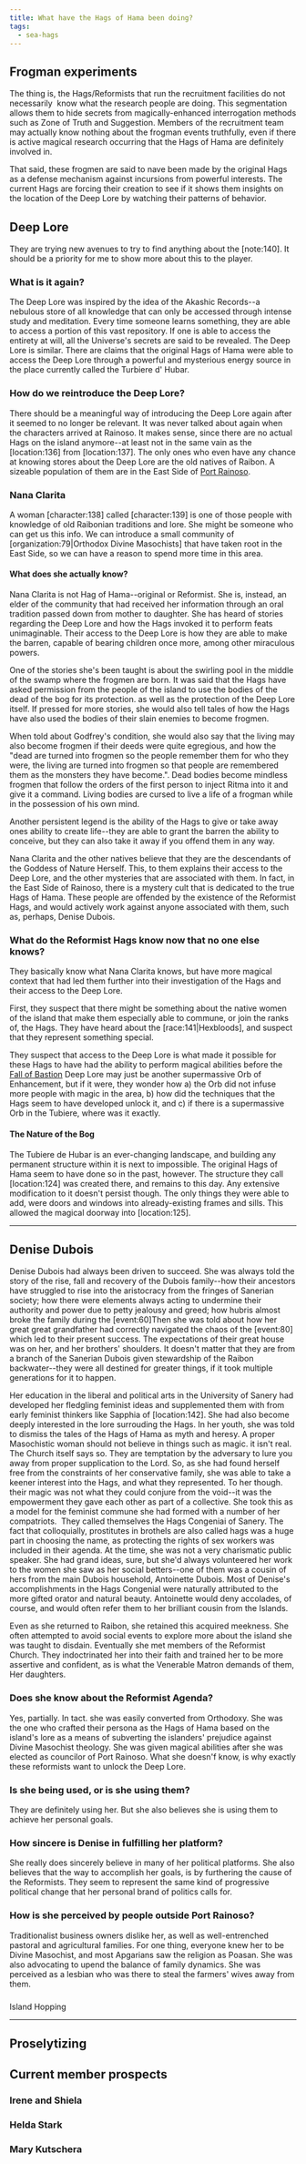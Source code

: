```yaml
---
title: What have the Hags of Hama been doing?
tags:
  - sea-hags
---
```


## Frogman experiments

The thing is, the Hags/Reformists that run the recruitment facilities do not
necessarily  know what the research people are doing. This segmentation allows
them to hide secrets from magically-enhanced interrogation methods such as Zone
of Truth and Suggestion. Members of the recruitment team may actually know
nothing about the frogman events truthfully, even if there is active magical
research occurring that the Hags of Hama are definitely involved in.

That said, these frogmen are said to nave been made by the original Hags as a
defense mechanism against incursions from powerful interests. The current Hags
are forcing their creation to see if it shows them insights on the location of
the Deep Lore by watching their patterns of behavior.

## Deep Lore

They are trying new avenues to try to find anything about the \[note:140]. It
should be a priority for me to show more about this to the player.

### What is it again?

The Deep Lore was inspired by the idea of the Akashic Records--a nebulous store
of all knowledge that can only be accessed through intense study and meditation.
Every time someone learns something, they are able to access a portion of this
vast repository. If one is able to access the entirety at will, all the
Universe's secrets are said to be revealed. The Deep Lore is similar. There are
claims that the original Hags of Hama were able to access the Deep Lore through
a powerful and mysterious energy source in the place currently called the
Turbiere d' Hubar.

### How do we reintroduce the Deep Lore?

There should be a meaningful way of introducing the Deep Lore again after it
seemed to no longer be relevant. It was never talked about again when the
characters arrived at Rainoso. It makes sense, since there are no actual Hags on
the island anymore--at least not in the same vain as the \[location:136] from
\[location:137]. The only ones who even have any chance at knowing stores about
the Deep Lore are the old natives of Raibon. A sizeable population of them are
in the East Side of [Port Rainoso](/world/locations/port-rainoso/).

### Nana Clarita

A woman \[character:138] called \[character:139] is one of those people with
knowledge of old Raibonian traditions and lore. She might be someone who can get
us this info. We can introduce a small community of \[organization:79|Orthodox
Divine Masochists] that have taken root in the East Side, so we can have a
reason to spend more time in this area.

#### What does she actually know?

Nana Clarita is not Hag of Hama--original or Reformist. She is, instead, an
elder of the community that had received her information through an oral
tradition passed down from mother to daughter. She has heard of stories
regarding the Deep Lore and how the Hags invoked it to perform feats
unimaginable. Their access to the Deep Lore is how they are able to make the
barren, capable of bearing children once more, among other miraculous powers.

One of the stories she's been taught is about the swirling pool in the middle of
the swamp where the frogmen are born. It was said that the Hags have asked
permission from the people of the island to use the bodies of the dead of the
bog for its protection. as well as the protection of the Deep Lore itself. If
pressed for more stories, she would also tell tales of how the Hags have also
used the bodies of their slain enemies to become frogmen.

When told about Godfrey's condition, she would also say that the living may also
become frogmen if their deeds were quite egregious, and how the "dead are turned
into frogmen so the people remember them for who they were, the living are
turned into frogmen so that people are remembered them as the monsters they have
become.". Dead bodies become mindless frogmen that follow the orders of the
first person to inject Ritma into it and give it a command. Living bodies are
cursed to live a life of a frogman while in the possession of his own mind.

Another persistent legend is the ability of the Hags to give or take away ones
ability to create life--they are able to grant the barren the ability to
conceive, but they can also take it away if you offend them in any way.

Nana Clarita and the other natives believe that they are the descendants of the
Goddess of Nature Herself. This, to them explains their access to the Deep Lore,
and the other mysteries that are associated with them. In fact, in the East Side
of Rainoso, there is a mystery cult that is dedicated to the true Hags of Hama.
These people are offended by the existence of the Reformist Hags, and would
actively work against anyone associated with them, such as, perhaps, Denise
Dubois.

### What do the Reformist Hags know now that no one else knows?

They basically know what Nana Clarita knows, but have more magical context that
had led them further into their investigation of the Hags and their access to
the Deep Lore.

First, they suspect that there might be something about the native women of the
island that make them especially able to commune, or join the ranks of, the
Hags. They have heard about the \[race:141|Hexbloods], and suspect that they
represent something special.

They suspect that access to the Deep Lore is what made it possible for these
Hags to have had the ability to perform magical abilities before the
[Fall of Bastion](/world/events/fall-of-bastion/) Deep Lore may just be
another supermassive Orb of Enhancement, but if it were, they wonder how a) the
Orb did not infuse more people with magic in the area, b) how did the techniques
that the Hags seem to have developed unlock it, and c) if there is a
supermassive Orb in the Tubiere, where was it exactly.

#### The Nature of the Bog

The Tubiere de Hubar is an ever-changing landscape, and building any permanent
structure within it is next to impossible. The original Hags of Hama seem to
have done so in the past, however. The structure they call \[location:124] was
created there, and remains to this day. Any extensive modification to it doesn't
persist though. The only things they were able to add, were doors and windows
into already-existing frames and sills. This allowed the magical doorway into
\[location:125].

***

## Denise Dubois

Denise Dubois had always been driven to succeed. She was always told the story
of the rise, fall and recovery of the Dubois family--how their ancestors have
struggled to rise into the aristocracy from the fringes of Sanerian society; how
there were elements always acting to undermine their authority and power due to
petty jealousy and greed; how hubris almost broke the family during the
\[event:60]Then she was told about how her great great grandfather had
correctly navigated the chaos of the \[event:80] which led to their present
success. The expectations of their great house was on her, and her brothers'
shoulders. It doesn't matter that they are from a branch of the Sanerian Dubois
given stewardship of the Raibon backwater--they were all destined for greater
things, if it took multiple generations for it to happen.

Her education in the liberal and political arts in the University of Sanery had
developed her fledgling feminist ideas and supplemented them with from early
feminist thinkers like Sapphia of \[location:142]. She had also become deeply
interested in the lore surrouding the Hags. In her youth, she was told to
dismiss the tales of the Hags of Hama as myth and heresy. A proper Masochistic
woman should not believe in things such as magic. it isn't real. The Church
itself says so. They are temptation by the adversary to lure you away from
proper supplication to the Lord. So, as she had found herself free from the
constraints of her conservative family, she was able to take a keener interest
into the Hags, and what they represented. To her though. their magic was not
what they could conjure from the void--it was the empowerment they gave each
other as part of a collective. She took this as a model for the feminist commune
she had formed with a number of her compatriots.  They called themselves the
Hags Congeniai of Sanery. The fact that colloquially, prostitutes in brothels
are also called hags was a huge part in choosing the name, as protecting the
rights of sex workers was included in their agenda. At the time, she was not a
very charismatic public speaker. She had grand ideas, sure, but she'd always
volunteered her work to the women she saw as her social betters--one of them was
a cousin of hers from the main Dubois household, Antoinette Dubois. Most of
Denise's accomplishments in the Hags Congenial were naturally attributed to the
more gifted orator and natural beauty. Antoinette would deny accolades, of
course, and would often refer them to her brilliant cousin from the Islands.

Even as she returned to Raibon, she retained this acquired meekness. She often
attempted to avoid social events to explore more about the island she was taught
to disdain. Eventually she met members of the Reformist Church. They
indoctrinated her into their faith and trained her to be more assertive and
confident, as is what the Venerable Matron demands of them, Her daughters.

### Does she know about the Reformist Agenda?

Yes, partially. In tact. she was easily converted from Orthodoxy. She was the
one who crafted their persona as the Hags of Hama based on the island's lore as
a means of subverting the islanders' prejudice against Divine Masochist
theology. She was given magical abilities after she was elected as councilor of
Port Rainoso. What she doesn'f know, is why exactly these reformists want to
unlock the Deep Lore.

### Is she being used, or is she using them?

They are definitely using her. But she also believes she is using them to
achieve her personal goals.

### How sincere is Denise in fulfilling her platform?

She really does sincerely believe in many of her political platforms. She also
believes that the way to accomplish her goals, is by furthering the cause of the
Reformists. They seem to represent the same kind of progressive political change
that her personal brand of politics calls for.

### How is she perceived by people outside Port Rainoso?

Traditionalist business owners dislike her, as well as well-entrenched pastoral
and agricultural families. For one thing, everyone knew her to be Divine
Masochist, and most Apgarians saw the religion as Poasan. She was also
advocating to upend the balance of family dynamics. She was perceived as a
lesbian who was there to steal the farmers' wives away from them.

###

Island Hopping

***

## Proselytizing

## Current member prospects

### Irene and Shiela

### Helda Stark

### Mary Kutschera
